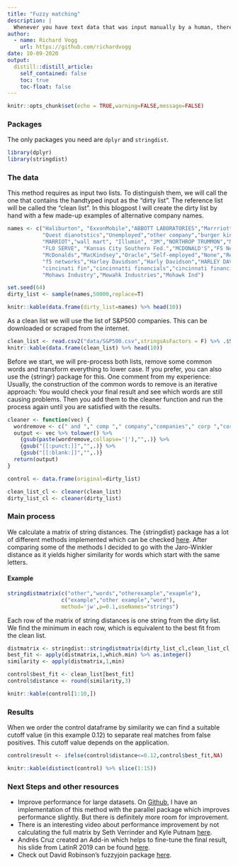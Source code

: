 ```yaml
---
title: "Fuzzy matching"
description: |
  Whenever you have text data that was input manually by a human, there is a chance that it contains errors: Typos, abbreviations or different ways of writing can be challenges for your analysis. Fuzzy matching is a way to find inexact matches that mean the same thing like mcdonalds, McDonalds and McDonald's Company.
author:
  - name: Richard Vogg
    url: https://github.com/richardvogg
date: 10-09-2020
output:
  distill::distill_article:
    self_contained: false
    toc: true
    toc-float: false
---
```



```r
knitr::opts_chunk$set(echo = TRUE,warning=FALSE,message=FALSE)
```


### Packages

The only packages you need are `dplyr` and `stringdist`. 

```r
library(dplyr)
library(stringdist)
```


### The data

This method requires as input two lists. To distinguish them, we will call the one that contains the handtyped input as the "dirty list". The reference list will be called the "clean list". In this blogpost I will create the dirty list by hand with a few made-up examples of alternative company names.

```r
names <- c("Haliburton", "ExxonMobile","ABBOTT LABORATORIES","Marrriott","Self","Activision Blizzard",
           "Quest dianotstics","Unemployed","other company","burger king",
           "MARRIOT","wall mart", "Illumin", "3M","NORTHROP TRUMMON","MCCormicks","MARSH MCLEANNON",
           "FLO SERVE", "Kansas City Southern Fed.","MCDONALD'S","F5 Networks",
           "McDonalds","MacKindsey","Oracle","Self-employed","None","Retired",
           "f5 networks","Harley Davidson","Harly Davidson","HARLEY DAVIDSEN","DRHorton","D.R. Horten",
           "cincinati fin","cincinnatti financials","cincinnati financial","CINCINATTI FINANCE",
           "Mohaws Industry","Mowahk Industries","Mohawk Ind")

set.seed(64)
dirty_list <- sample(names,50000,replace=T)
```

```r
knitr::kable(data.frame(dirty_list=names) %>% head(10))
```

As a clean list we will use the list of S&P500 companies. This can be downloaded or scraped from the internet.

```r
clean_list <- read.csv2("data/S&P500.csv",stringsAsFactors = F) %>% .$Security
knitr::kable(data.frame(clean_list) %>% head(10))
```

Before we start, we will pre-process both lists, remove some common words and transform everything to lower case. If you prefer, you can also use the {stringr} package for this.
One comment from my experience: Usually, the construction of the common words to remove is an iterative approach: You would check your final result and see which words are still causing problems. Then you add them to the cleaner function and run the process again until you are satisfied with the results.

```r
cleaner <- function(vec) {
  wordremove <- c(" and "," comp "," company","companies"," corp ","corporation"," inc ","[.]com")
  output <- vec %>% tolower() %>% 
    {gsub(paste(wordremove,collapse='|'),"",.)} %>%
    {gsub("[[:punct:]]","",.)} %>%
    {gsub("[[:blank:]]","",.)}
  return(output)
}

control <- data.frame(original=dirty_list)

clean_list_cl <- cleaner(clean_list)
dirty_list_cl <- cleaner(dirty_list)
```

### Main process

We calculate a matrix of string distances. The {stringdist} package has a lot of different methods implemented which can be checked [here](https://www.rdocumentation.org/packages/stringdist/versions/0.9.6/topics/stringdist). After comparing some of the methods I decided to go with the Jaro-Winkler distance as it yields higher similarity for words which start with the same letters.

#### Example 

```r
stringdistmatrix(c("other","words","otherexample","exapmle"),
                 c("example","other example","word"),
                 method='jw',p=0.1,useNames="strings")
```

Each row of the matrix of string distances is one string from the dirty list. We find the minimum in each row, which is equivalent to the best fit from the clean list.

```r
distmatrix <- stringdist::stringdistmatrix(dirty_list_cl,clean_list_cl,method='jw',p=0.1)
best_fit <- apply(distmatrix,1,which.min) %>% as.integer()
similarity <- apply(distmatrix,1,min)

control$best_fit <- clean_list[best_fit]
control$distance <- round(similarity,3)
```

```r
knitr::kable(control[1:10,])
```


### Results

When we order the control dataframe by similarity we can find a suitable cutoff value (in this example 0.12) to separate real matches from false positives. This cutoff value depends on the application.

```r
control$result <- ifelse(control$distance<=0.12,control$best_fit,NA)
```


```r
knitr::kable(distinct(control) %>% slice(1:15))
```


### Next Steps and other resources

* Improve performance for large datasets. On [Github](https://github.com/richardvogg/LatinR-2019-Fuzzy-merging/blob/master/Fuzzy.R), I have an implementation of this method with the parallel package which improves performance slightly. But there is definitely more room for improvement.
* There is an interesting video about performance improvement by not calculating the full matrix by Seth Verrinder and Kyle Putnam [here](https://www.youtube.com/watch?v=s0YSKiFdj8Q).
* Andrés Cruz created an Add-in which helps to fine-tune the final result, his slide from LatinR 2019 can be found [here](https://arcruz0.github.io/extra/latinr2019/inexact_slides.html#1).
* Check out David Robinson's fuzzyjoin package [here](https://github.com/dgrtwo/fuzzyjoin).